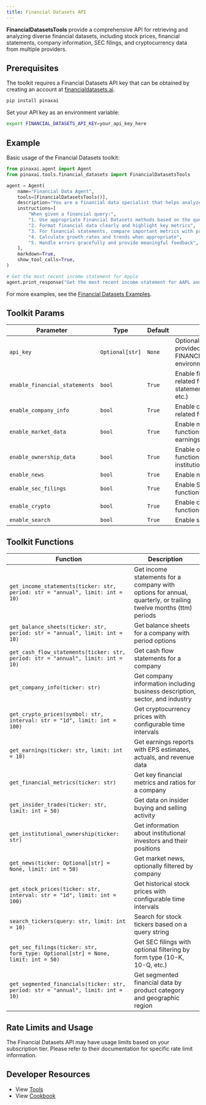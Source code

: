 ```yaml
---
title: Financial Datasets API
---
```


**FinancialDatasetsTools** provide a comprehensive API for retrieving and analyzing diverse financial datasets, including stock prices, financial statements, company information, SEC filings, and cryptocurrency data from multiple providers.

## Prerequisites

The toolkit requires a Financial Datasets API key that can be obtained by creating an account at [financialdatasets.ai](https://financialdatasets.ai).

```bash
pip install pinaxai
```

Set your API key as an environment variable:

```bash
export FINANCIAL_DATASETS_API_KEY=your_api_key_here
```

## Example

Basic usage of the Financial Datasets toolkit:

```python
from pinaxai.agent import Agent
from pinaxai.tools.financial_datasets import FinancialDatasetsTools

agent = Agent(
    name="Financial Data Agent",
    tools=[FinancialDatasetsTools()],
    description="You are a financial data specialist that helps analyze financial information for stocks and cryptocurrencies.",
    instructions=[
        "When given a financial query:",
        "1. Use appropriate Financial Datasets methods based on the query type",
        "2. Format financial data clearly and highlight key metrics",
        "3. For financial statements, compare important metrics with previous periods when relevant",
        "4. Calculate growth rates and trends when appropriate",
        "5. Handle errors gracefully and provide meaningful feedback",
    ],
    markdown=True,
    show_tool_calls=True,
)

# Get the most recent income statement for Apple
agent.print_response("Get the most recent income statement for AAPL and highlight key metrics")
```

For more examples, see the [Financial Datasets Examples](/examples/concepts/tools/financial_datasets).

## Toolkit Params

| Parameter                     | Type            | Default | Description                                                                             |
| ----------------------------- | --------------- | ------- | --------------------------------------------------------------------------------------- |
| `api_key`                     | `Optional[str]` | `None`  | Optional API key. If not provided, uses FINANCIAL_DATASETS_API_KEY environment variable |
| `enable_financial_statements` | `bool`          | `True`  | Enable financial statement related functions (income statements, balance sheets, etc.)  |
| `enable_company_info`         | `bool`          | `True`  | Enable company information related functions                                            |
| `enable_market_data`          | `bool`          | `True`  | Enable market data related functions (stock prices, earnings, metrics)                  |
| `enable_ownership_data`       | `bool`          | `True`  | Enable ownership data related functions (insider trades, institutional ownership)       |
| `enable_news`                 | `bool`          | `True`  | Enable news related functions                                                           |
| `enable_sec_filings`          | `bool`          | `True`  | Enable SEC filings related functions                                                    |
| `enable_crypto`               | `bool`          | `True`  | Enable cryptocurrency related functions                                                 |
| `enable_search`               | `bool`          | `True`  | Enable search related functions                                                         |

## Toolkit Functions

| Function                                                                         | Description                                                                                                     |
| -------------------------------------------------------------------------------- | --------------------------------------------------------------------------------------------------------------- |
| `get_income_statements(ticker: str, period: str = "annual", limit: int = 10)`    | Get income statements for a company with options for annual, quarterly, or trailing twelve months (ttm) periods |
| `get_balance_sheets(ticker: str, period: str = "annual", limit: int = 10)`       | Get balance sheets for a company with period options                                                            |
| `get_cash_flow_statements(ticker: str, period: str = "annual", limit: int = 10)` | Get cash flow statements for a company                                                                          |
| `get_company_info(ticker: str)`                                                  | Get company information including business description, sector, and industry                                    |
| `get_crypto_prices(symbol: str, interval: str = "1d", limit: int = 100)`         | Get cryptocurrency prices with configurable time intervals                                                      |
| `get_earnings(ticker: str, limit: int = 10)`                                     | Get earnings reports with EPS estimates, actuals, and revenue data                                              |
| `get_financial_metrics(ticker: str)`                                             | Get key financial metrics and ratios for a company                                                              |
| `get_insider_trades(ticker: str, limit: int = 50)`                               | Get data on insider buying and selling activity                                                                 |
| `get_institutional_ownership(ticker: str)`                                       | Get information about institutional investors and their positions                                               |
| `get_news(ticker: Optional[str] = None, limit: int = 50)`                        | Get market news, optionally filtered by company                                                                 |
| `get_stock_prices(ticker: str, interval: str = "1d", limit: int = 100)`          | Get historical stock prices with configurable time intervals                                                    |
| `search_tickers(query: str, limit: int = 10)`                                    | Search for stock tickers based on a query string                                                                |
| `get_sec_filings(ticker: str, form_type: Optional[str] = None, limit: int = 50)` | Get SEC filings with optional filtering by form type (10-K, 10-Q, etc.)                                         |
| `get_segmented_financials(ticker: str, period: str = "annual", limit: int = 10)` | Get segmented financial data by product category and geographic region                                          |

## Rate Limits and Usage

The Financial Datasets API may have usage limits based on your subscription tier. Please refer to their documentation for specific rate limit information.

## Developer Resources

- View [Tools](https://github.com/Pinax-Labs/pinaxai/blob/main/libs/pinaxai/pinaxai/tools/financial_datasets.py)
- View [Cookbook](https://github.com/Pinax-Labs/pinaxai/blob/main/cookbook/tools/financial_datasets_tools.py)

